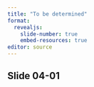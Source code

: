 ```yaml
---
title: "To be determined"
format: 
  revealjs:
    slide-number: true
    embed-resources: true
editor: source
---
```


## Slide 04-01

::: notes

:::

